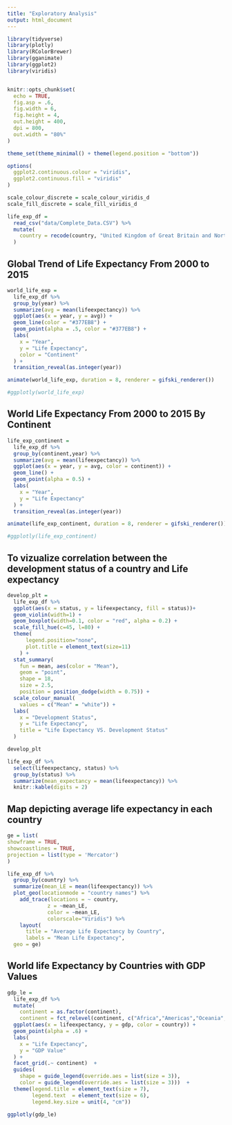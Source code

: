 ```yaml
---
title: "Exploratory Analysis"
output: html_document
---
```


```r
library(tidyverse)
library(plotly)
library(RColorBrewer)
library(gganimate)
library(ggplot2)
library(viridis)


knitr::opts_chunk$set(
  echo = TRUE,
  fig.asp = .6,
  fig.width = 6,
  fig.height = 4,
  out.height = 400,
  dpi = 800,
  out.width = "80%"
)

theme_set(theme_minimal() + theme(legend.position = "bottom"))

options(
  ggplot2.continuous.colour = "viridis",
  ggplot2.continuous.fill = "viridis"
)

scale_colour_discrete = scale_colour_viridis_d
scale_fill_discrete = scale_fill_viridis_d
```


```r
life_exp_df = 
  read_csv("data/Complete_Data.CSV") %>% 
  mutate(
    country = recode(country, "United Kingdom of Great Britain and Northern Ireland" = "United Kingdom")
  )
```

## Global Trend of Life Expectancy From 2000 to 2015

```r
world_life_exp =
  life_exp_df %>% 
  group_by(year) %>% 
  summarize(avg = mean(lifeexpectancy)) %>% 
  ggplot(aes(x = year, y = avg)) +
  geom_line(color = "#377EB8") +
  geom_point(alpha = .5, color = "#377EB8") +
  labs(
    x = "Year",
    y = "Life Expectancy",
    color = "Continent"
  ) +
  transition_reveal(as.integer(year))

animate(world_life_exp, duration = 8, renderer = gifski_renderer())

#ggplotly(world_life_exp)
```

## World Life Expectancy From 2000 to 2015 By Continent


```r
life_exp_continent =
  life_exp_df %>%
  group_by(continent,year) %>% 
  summarize(avg = mean(lifeexpectancy)) %>% 
  ggplot(aes(x = year, y = avg, color = continent)) +
  geom_line() +
  geom_point(alpha = 0.5) +
  labs(
    x = "Year",
    y = "Life Expectancy"
  ) +
  transition_reveal(as.integer(year))

animate(life_exp_continent, duration = 8, renderer = gifski_renderer())

#ggplotly(life_exp_continent)
```
 
## To vizualize correlation between the development status of a country and Life expectancy

```r
develop_plt = 
  life_exp_df %>% 
  ggplot(aes(x = status, y = lifeexpectancy, fill = status))+
  geom_violin(width=1) +
  geom_boxplot(width=0.1, color = "red", alpha = 0.2) +
  scale_fill_hue(c=45, l=80) +
  theme(
      legend.position="none",
      plot.title = element_text(size=11)
    ) +
  stat_summary(
    fun = mean, aes(color = "Mean"), 
    geom = "point", 
    shape = 18, 
    size = 2.5,
    position = position_dodge(width = 0.75)) +
  scale_colour_manual(
    values = c("Mean" = "white")) +
  labs(
    x = "Development Status",
    y = "Life Expectancy",
    title = "Life Expectancy VS. Development Status"
  ) 

develop_plt

life_exp_df %>% 
  select(lifeexpectancy, status) %>% 
  group_by(status) %>%
  summarize(mean_expectancy = mean(lifeexpectancy)) %>% 
  knitr::kable(digits = 2)
```

## Map depicting average life expectancy in each country

```r

ge = list(
showframe = TRUE,
showcoastlines = TRUE,
projection = list(type = 'Mercator')
)

life_exp_df %>% 
  group_by(country) %>% 
  summarize(mean_LE = mean(lifeexpectancy)) %>% 
  plot_geo(locationmode = "country names") %>%
    add_trace(locations = ~ country,
             z = ~mean_LE,
             color = ~mean_LE,
             colorscale="Viridis") %>%
    layout(
      title = "Average Life Expectancy by Country",
      labels = "Mean Life Expectancy",
  geo = ge)

```

## World life Expectancy by Countries with GDP Values

```r
gdp_le =
  life_exp_df %>%
  mutate(
    continent = as.factor(continent),
    continent = fct_relevel(continent, c("Africa","Americas","Oceania","Asia", "Europe"))) %>% 
  ggplot(aes(x = lifeexpectancy, y = gdp, color = country)) +
  geom_point(alpha = .6) +
  labs(
    x = "Life Expectancy",
    y = "GDP Value"
  ) +
  facet_grid(.~ continent)  +
  guides(
    shape = guide_legend(override.aes = list(size = 3)),
    color = guide_legend(override.aes = list(size = 3)))  +
  theme(legend.title = element_text(size = 7), 
        legend.text  = element_text(size = 6),
        legend.key.size = unit(4, "cm"))

ggplotly(gdp_le)

```

